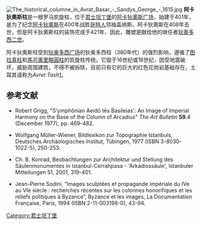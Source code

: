 [[Image:The_historical_columne_in_Avrat_Basar_-_Sandys_George_-_1615.jpg|thumb]]
'''阿卡狄奧斯柱'''是一根罗马凯旋柱，位于[[君士坦丁堡|君士坦丁堡]]的[[阿卡狄奧斯广场|阿卡狄奧斯广场]]，始建于401年，是为了纪念[[阿卡狄奧斯|阿卡狄奧斯]]在400年战胜[[哥特人|哥特人]]领袖盖纳斯。阿卡狄奧斯在408年去世，但是阿卡狄奧斯柱的装饰完成于421年，因此，雕塑是献给他的继任者[[狄奥多西二世|狄奥多西二世]]。 

阿卡狄奧斯柱受到[[狄奥多西广场|狄奥多西广场]]的狄奥多西柱（380年代）的强烈影响，遵循了[[图拉真柱|图拉真柱]]和[[馬可奧里略圓柱|馬可奧里略圓柱]]的凯旋柱传统。它毁于16世纪或18世纪，因受地震破坏，威胁周围建筑，不得不被拆除，目前只有它的巨大的红色花岗岩基础存在，土耳其语称为''Avret Tash''[https://web.archive.org/web/20100706164839/http://www.1911encyclopedia.org/Constantinople]。

==参考文献==
*Robert Grigg, "S'ymphōnian Aeidō tēs Basileias': An Image of Imperial Harmony on the Base of the Column of Arcadius" ''The Art Bulletin'' '''59'''.4 (December 1977), pp. 469-482.</ref>
*{{de icon}} Wolfgang Müller-Wiener, Bildlexikon zur Topographie Istanbuls, Deutsches Archäologisches Institut, Tübingen, 1977 (ISBN 3-8030-1022-5), 250-253.
*{{de icon}} Ch. B. Konrad, Beobachtungen zur Architektur und Stellung des Säulenmonumentes in Istanbul-Cerrahpasa - 'Arkadiossäule', Istanbuler Mitteilungen 51, 2001, 319-401.
*{{fr icon}} Jean-Pierre Sodini, “Images sculptées et propagande impériale du IVe au VIe siècle : recherches récentes sur les colonnes honorifiques et les reliefs politiques à Byzance”, Byzance et les images, La Documentation Française, Paris, 1994 (ISBN 2-11-003198-0), 43-94.

{{commonscat-inline}}

[[Category:君士坦丁堡|Category:君士坦丁堡]]